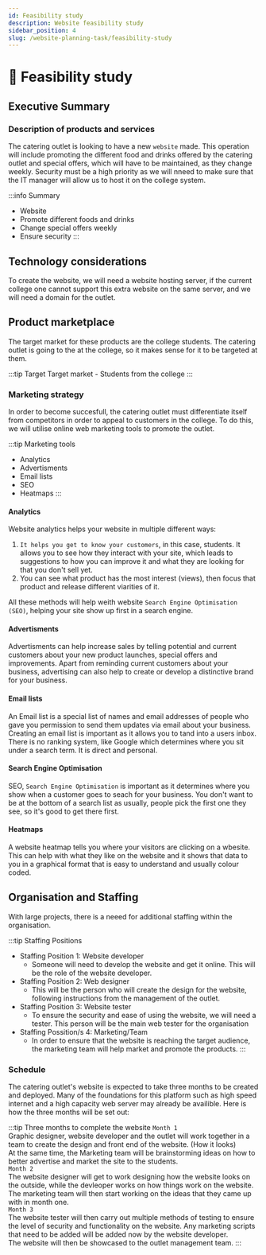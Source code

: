 ```yaml
---
id: Feasibility study
description: Website feasibility study
sidebar_position: 4
slug: /website-planning-task/feasibility-study
---
```


# 📝 Feasibility study


## Executive Summary

### Description of products and services
The catering outlet is looking to have a new `website` made. This operation will include promoting the different food and drinks offered by the catering outlet and special offers, which will have to be maintained, as they change weekly. Security must be a high priority as we will nneed to make sure that the IT manager will allow us to host it on the college system. 

:::info Summary
- Website <br />
- Promote different foods and drinks <br />
- Change special offers weekly <br />
- Ensure security
:::

## Technology considerations

To create the website, we will need a website hosting server, if the current college one cannot support this extra website on the same server, and we will need a domain for the outlet. 

## Product marketplace

The target market for these products are the college students. The catering outlet is going to the at the college, so it makes sense for it to be targeted at them. 

:::tip Target
Target market - Students from the college
:::

### Marketing strategy
In order to become succesfull, the catering outlet must differentiate itself from competitors in order to appeal to customers in the college. To do this, we will utilise online web marketing tools to promote the outlet. 

:::tip Marketing tools
- Analytics 
- Advertisments 
- Email lists 
- SEO 
- Heatmaps 
:::

#### Analytics
Website analytics helps your website in multiple different ways: <br />
1. `It helps you get to know your customers`, in this case, students. It allows you to see how they interact with your site, which leads to suggestions to how you can improve it and what they are looking for that you don't sell yet. <br />
2. You can see what product has the most interest (views), then focus that product and release different viarities of it. <br />

All these methods will help weith website `Search Engine Optimisation (SEO)`, helping your site show up first in a search engine. 

#### Advertisments
Advertisments can help increase sales by telling potential and current customers about your new product launches, special offers and improvements. Apart from reminding current customers about your business, advertising can also help to create or develop a distinctive brand for your business.

#### Email lists
An Email list is a special list of names and email addresses of people who gave you permission to send them updates via email about your business. <br />
Creating an email list is important as it allows you to tand into a users inbox. There is no ranking system, like Google which determines where you sit under a search term. It is direct and personal. <br />

#### Search Engine Optimisation
SEO, `Search Engine Optimisation` is important as it determines where you show when a customer goes to seach for your business. You don't want to be at the bottom of a search list as usually, people pick the first one they see, so it's good to get there first.

#### Heatmaps
A website heatmap tells you where your visitors are clicking on a wbesite. This can help with what they like on the website and it shows that data to you in a graphical format that is easy to understand and usually colour coded. 

## Organisation and Staffing
With large projects, there is a neeed for additional staffing within the organisation. <br />

:::tip Staffing Positions
- Staffing Position 1: Website developer
  - Someone will need to develop the website and get it online. This will be the role of the website developer. 
- Staffing Position 2: Web designer
  -  This will be the person who will create the design for the website, following instructions from the management of the outlet. 
- Staffing Position 3: Website tester
  - To ensure the security and ease of using the website, we will need a tester. This person will be the main web tester for the organisation
- Staffing Possition/s 4: Marketing/Team
  - In order to ensure that the website is reaching the target audience, the marketing team will help market and promote the products. 
:::

### Schedule

The catering outlet's website is expected to take three months to be created and deployed. Many of the foundations for this platform such as high speed internet and a high capacity web server may already be availible. Here is how the three months will be set out: <br />

:::tip Three months to complete the website
`Month 1` <br /> 
Graphic designer, website developer and the outlet will work together in a team to create the design and front end of the website. (How it looks) <br />
At the same time, the Marketing team will be brainstorming ideas on how to better advertise and market the site to the students. <br />
`Month 2` <br />
The website designer will get to work designing how the website looks on the outside, while the devleoper works on how things work on the website. <br />
The marketing team will then start working on the ideas that they came up with in month one. <br />
`Month 3` <br />
The website tester will then carry out multiple methods of testing to ensure the level of security and functionality on the website. Any marketing scripts that need to be added will be added now by the website developer. <br />
The website will then be showcased to the outlet management team. 
:::
